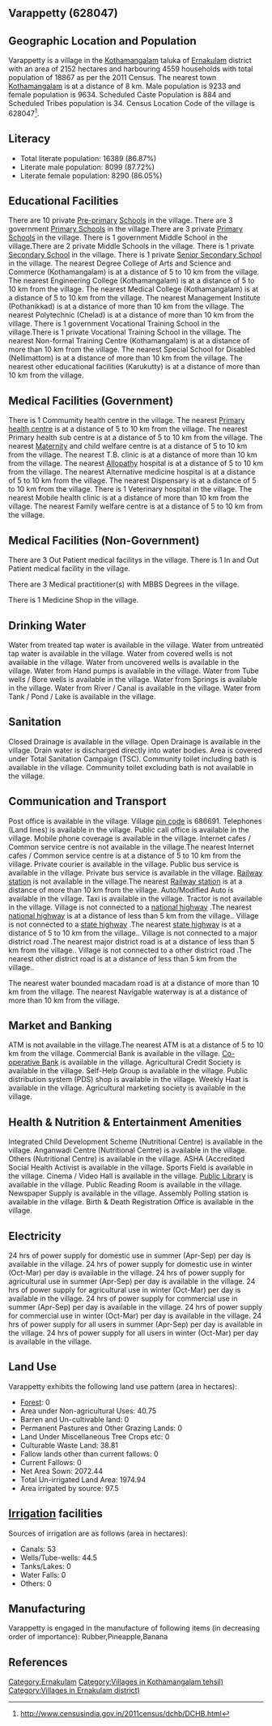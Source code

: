 {{Infobox settlement
| name=Varappetty
| native_name=
| native_name_lang=
| other_name=
| nickname=
| settlement_type=Village
| image_skyline=
| image_alt=
| image_caption=
| pushpin_map=India Kerala
| pushpin_label_position=right
| pushpin_map_alt=
| pushpin_map_caption=Location in Kerala, India
| latd=
| latm=
| lats=
| latNS=
| longd=
| longm=
| longs=
| longEW=
| coordinates_display=inline,title
| subdivision_type=Country
| subdivision_name={{flag|India}}
| subdivision_type1=[[States and territories of India|State]]
| subdivision_name1=Kerala 
| subdivision_type2=[[List of districts of India|District]]
| subdivision_name2=Ernakulam
| subdivision_type3=Tahsil
| subdivision_name3=Kothamangalam
| website=
| established_title=<!-- Established -->
| established_date=
| founder=
| named_for=
| government_type=
| governing_body=
| unit_pref=Metric=
| area_footnotes=
| area_rank=
| area_total_km2=21.52
| elevation_footnotes=
| elevation_m=
| population_total=18867
| population_as_of=2011
| population_rank=
| population_density_km2=876
| population_demonym=
| population_footnotes=
| demographics_type1=Languages
| demographics1_title1=Official
| demographics1_info1=[[Malayalam language|Malayalam]]
| timezone1=[[Indian Standard Time|IST]]
| utc_offset1==+5:30
| postal_code_type=[[Postal Index Number|PIN]]
| postal_code=686691
| area_code_type=Telephone code
| area_code=
| registration_plate=
| blank1_name_sec1=Nearest city
| blank1_info_sec1=[[Kothamangalam]]
| blank2_name_sec1=[[Human sex ratio|Sex ratio]]
| blank2_info_sec1=1043 [[male|♂]]/[[female|♀]]
| blank3_name_sec1=Literacy
| blank3_info_sec1=86.87%
| blank1_name_sec2=[[2011 Census of India|2011 census]] code
| blank1_info_sec2=628047
| footnotes=
}}

== Varappetty (628047) ==

== Geographic Location and Population ==

Varappetty is a village in the [[Kothamangalam]] taluka of [[Ernakulam]] district with an area of 2152 hectares and harbouring 4559 households with total population of 18867 as per the 2011 Census. The nearest town [[Kothamangalam]] is at a distance of 8 km. Male population is 9233 and female population is 9634. Scheduled Caste Population is 884 and Scheduled Tribes population is 34. Census Location Code of the village is 628047<ref>http://www.censusindia.gov.in/2011census/dchb/DCHB.html</ref>.


== Literacy ==  
* Total literate population: 16389 (86.87%)
* Literate male population: 8099 (87.72%)
* Literate female population: 8290 (86.05%)


== Educational Facilities ==  
There are 10 private [[Pre-primary]] [[School]]s in the village.
There are 3 government [[Primary School]]s in the village.There are 3 private [[Primary School]]s in the village.
There is 1 government Middle School in the village.There are 2 private Middle Schools in the village.
There is 1 private [[Secondary School]] in the village.
There is 1 private [[Senior Secondary School]] in the village.
The nearest Degree College of Arts and Science and Commerce (Kothamangalam) is at a distance of 5 to 10 km from the village.
The nearest Engineering College (Kothamangalam) is at a distance of 5 to 10 km from the village.
The nearest Medical College (Kothamangalam) is at a distance of 5 to 10 km from the village.
The nearest Management Institute (Pothanikkad) is at a distance of more than 10 km from the village.
The nearest Polytechnic (Chelad) is at a distance of more than 10 km from the village.
There is 1 government Vocational Training School in the village.There is 1 private Vocational Training School in the village.
The nearest Non-formal Training Centre (Kothamangalam) is at a distance of more than 10 km from the village.
The nearest Special School for Disabled (Nellimattom) is at a distance of more than 10 km from the village.
The nearest other educational facilities (Karukutty) is at a distance of more than 10 km from the village.


== Medical Facilities (Government) ==
There is 1 Commumity health centre in the village.
The nearest [[Primary health centre]] is at a distance of 5 to 10 km from the village.
The nearest Primary health sub centre is at a distance of 5 to 10 km from the village.
The nearest [[Maternity]] and child welfare centre is at a distance of 5 to 10 km from the village.
The nearest T.B. clinic is at a distance of more than 10 km from the village.
The nearest [[Allopathy]] hospital is at a distance of 5 to 10 km from the village.
The nearest Alternative medicine hospital is at a distance of 5 to 10 km from the village.
The nearest Dispensary is at a distance of 5 to 10 km from the village.
There is 1 Veterinary hospital in the village.
The nearest Mobile health clinic is at a distance of more than 10 km from the village.
The nearest Family welfare centre is at a distance of 5 to 10 km from the village.


== Medical Facilities (Non-Government) ==
There are 3 Out Patient medical facilitys in the village.
There is 1 In and Out Patient medical facility in the village.

There are 3 Medical practitioner(s) with MBBS Degrees in the village.



There is 1 Medicine Shop in the village.



== Drinking Water ==
Water from treated tap water is available in the village.
Water from untreated tap water is available in the village.
Water from covered wells is not available in the village.
Water from uncovered wells is available in the village.
Water from Hand pumps is available in the village.
Water from Tube wells / Bore wells is available in the village.
Water from Springs is available in the village.
Water from River / Canal is available in the village.
Water from Tank / Pond / Lake is available in the village.


== Sanitation ==
Closed Drainage is available in the village.
Open Drainage is available in the village.
Drain water is discharged directly into water bodies.
Area is covered under Total Sanitation Campaign (TSC).
Community toilet including bath is available in the village.
Community toilet excluding bath is not available in the village.


== Communication and Transport ==
Post office is available in the village.
Village [[pin code]] is 686691.
Telephones (Land lines) is available in the village.
Public call office is available in the village.
Mobile phone coverage is available in the village.
Internet cafes / Common service centre is not available in the village.The nearest Internet cafes / Common service centre is at a distance of 5 to 10 km from the village.
Private courier is available in the village.
Public bus service is available in the village.
Private bus service is available in the village.
[[Railway station]] is not available in the village.The nearest [[Railway station]] is at a distance of more than 10 km from the village.
Auto/Modified Auto is available in the village.
Taxi is available in the village.
Tractor is not available in the village.
Village is not connected to a [[national highway]] .The nearest [[national highway]] is at a distance of less than 5 km from the village..
Village is not connected to a [[state highway]] .The nearest [[state highway]] is at a distance of 5 to 10 km from the village..
Village is not connected to a major district road   .The nearest major district road   is at a distance of less than 5 km from the village..
Village is not connected to a other district road .The nearest other district road is at a distance of less than 5 km from the village..


The nearest water bounded macadam road is at a distance of more than 10 km from the village.
The nearest Navigable waterway is at a distance of more than 10 km from the village.



== Market and Banking ==
ATM is not available in the village.The nearest ATM is at a distance of 5 to 10 km from the village.
Commercial Bank is available in the village.
[[Co-operative Bank]] is available in the village.
Agricultural Credit Society is available in the village.
Self-Help Group is available in the village.
Public distribution system (PDS) shop is available in the village.
Weekly Haat is available in the village.
Agricultural marketing society is available in the village.


== Health & Nutrition & Entertainment Amenities ==
Integrated Child Development Scheme (Nutritional Centre) is available in the village.
Anganwadi Centre (Nutritional Centre) is available in the village.
Others (Nutritional Centre) is available in the village.
ASHA (Accredited Social Health Activist is available in the village.
Sports Field is available in the village.
Cinema / Video Hall is available in the village.
[[Public Library]] is available in the village.
Public Reading Room is available in the village.
Newspaper Supply is available in the village.
Assembly Polling station is available in the village.
Birth & Death Registration Office is available in the village.


== Electricity ==
24 hrs of power supply for domestic use in summer (Apr-Sep) per day is available in the village.
24 hrs of power supply for domestic use in winter (Oct-Mar) per day is available in the village.
24 hrs of power supply for agricultural use in summer (Apr-Sep) per day is available in the village.
24 hrs of power supply for agricultural use in winter (Oct-Mar) per day is available in the village.
24 hrs of power supply for commercial use in summer (Apr-Sep) per day is available in the village.
24 hrs of power supply for commercial use in winter (Oct-Mar) per day is available in the village.
24 hrs of power supply for all users in summer (Apr-Sep) per day is available in the village.
24 hrs of power supply for all users in winter (Oct-Mar) per day is available in the village.


== Land Use ==
Varappetty exhibits the following land use pattern (area in hectares):
* [[Forest]]: 0
* Area under Non-agricultural Uses: 40.75
* Barren and Un-cultivable land: 0
* Permanent Pastures and Other Grazing Lands: 0
* Land Under Miscellaneous Tree Crops etc: 0
* Culturable Waste Land: 38.81
* Fallow lands other than current fallows: 0
* Current Fallows: 0
* Net Area Sown: 2072.44
* Total Un-irrigated Land Area: 1974.94
* Area irrigated by source: 97.5


== [[Irrigation]] facilities ==
Sources of irrigation are as follows (area in hectares):
* Canals: 53
* Wells/Tube-wells: 44.5
* Tanks/Lakes: 0
* Water Falls: 0
* Others: 0


== Manufacturing ==
Varappetty is engaged in the manufacture of following items (in decreasing order of importance): Rubber,Pineapple,Banana


[[Category:Ernakulam]]
[[Category:Villages in Kothamangalam tehsil)]]
[[Category:Villages in Ernakulam district)]]


== References ==
{{Reflist}}


